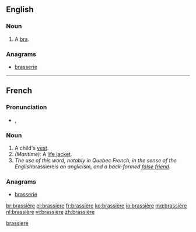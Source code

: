 ==English==

===Noun===
{{en-noun}}

# {{context|dated}} A [[bra]].

===Anagrams===
* [[brasserie#English|brasserie]]

[[Category:English terms spelled with È|brassiere]]

----

==French==

===Pronunciation===
* {{IPA|/bʁa.sjɛʁ/|lang=fr}}, {{X-SAMPA|/bRa.sjER/}}

===Noun===
{{fr-noun|f|sort=brassiere}}

# A child's [[vest]].
# ''(Maritime):'' A [[life jacket]].
# ''The use of this word, notably in Quebec French, in the sense of the English ''brassiere'' is an anglicism, and a back-formed [[false friend]].''

===Anagrams===
* [[brasserie#French|brasserie]]

[[br:brassière]]
[[el:brassière]]
[[fr:brassière]]
[[ko:brassière]]
[[io:brassière]]
[[mg:brassière]]
[[nl:brassière]]
[[vi:brassière]]
[[zh:brassière]]